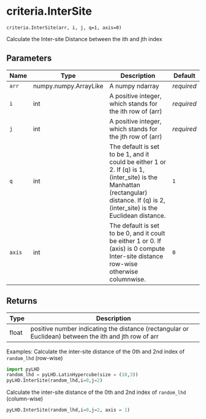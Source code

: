 # criteria.InterSite { #pyLHD.criteria.InterSite }

`criteria.InterSite(arr, i, j, q=1, axis=0)`

Calculate the Inter-site Distance between the ith and jth index

## Parameters

| Name   | Type                  | Description                                                                                                                                                                        | Default    |
|--------|-----------------------|------------------------------------------------------------------------------------------------------------------------------------------------------------------------------------|------------|
| `arr`  | numpy.numpy.ArrayLike | A numpy ndarray                                                                                                                                                                    | _required_ |
| `i`    | int                   | A positive integer, which stands for the ith row of (arr)                                                                                                                          | _required_ |
| `j`    | int                   | A positive integer, which stands for the jth row of (arr)                                                                                                                          | _required_ |
| `q`    | int                   | The default is set to be 1, and it could be either 1 or 2. If (q) is 1, (inter_site) is the Manhattan (rectangular) distance. If (q) is 2, (inter_site) is the Euclidean distance. | `1`        |
| `axis` | int                   | The default is set to be 0, and it coult be either 1 or 0. If (axis) is 0 compute Inter-site distance row-wise otherwise columnwise.                                               | `0`        |

## Returns

| Type   | Description                                                                                           |
|--------|-------------------------------------------------------------------------------------------------------|
| float  | positive number indicating the distance (rectangular or Euclidean) between the ith and jth row of arr |

Examples:
Calculate the inter-site distance of the 0th and 2nd index of `random_lhd` (row-wise)
```python
import pyLHD
random_lhd = pyLHD.LatinHypercube(size = (10,3))
pyLHD.InterSite(random_lhd,i=0,j=2)
```
Calculate the inter-site distance of the 0th and 2nd index of `random_lhd` (column-wise)
```python
pyLHD.InterSite(random_lhd,i=0,j=2, axis = 1)
```